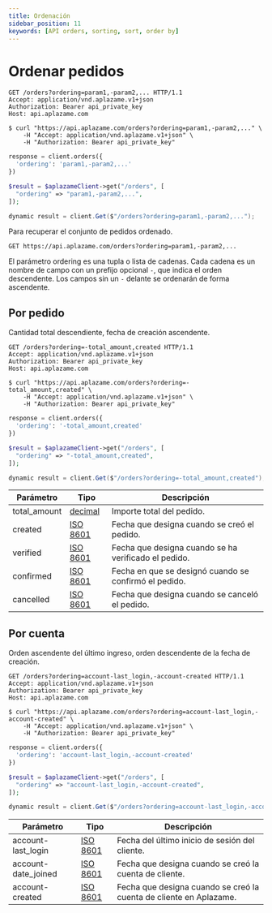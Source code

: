 ```yaml
---
title: Ordenación
sidebar_position: 11
keywords: [API orders, sorting, sort, order by]
---
```


# Ordenar pedidos

<Tabs>
  <TabItem value="http" label="http">

```http
GET /orders?ordering=param1,-param2,... HTTP/1.1
Accept: application/vnd.aplazame.v1+json
Authorization: Bearer api_private_key
Host: api.aplazame.com
```
  </TabItem>
  <TabItem value="shell" label="shell">

```shell
$ curl "https://api.aplazame.com/orders?ordering=param1,-param2,..." \
    -H "Accept: application/vnd.aplazame.v1+json" \
    -H "Authorization: Bearer api_private_key"
```
  </TabItem>
  <TabItem value="python" label="python">

```python
response = client.orders({
  'ordering': 'param1,-param2,...'
})
```
  </TabItem>
  <TabItem value="php" label="php">

```php
$result = $aplazameClient->get("/orders", [
  "ordering" => "param1,-param2,...",
]);
```
  </TabItem>
  <TabItem value="c" label="C#">

```csharp
dynamic result = client.Get($"/orders?ordering=param1,-param2,...");
```
  </TabItem>
</Tabs>


Para recuperar el conjunto de pedidos ordenado.

`GET https://api.aplazame.com/orders?ordering=param1,-param2,...`

El parámetro ordering es una tupla o lista de cadenas. Cada cadena es un nombre de campo con un prefijo opcional `-`, que indica el orden descendente. Los campos sin un `-` delante se ordenarán de forma ascendente.

## Por pedido

Cantidad total descendiente, fecha de creación ascendente.


<Tabs>
  <TabItem value="http" label="http">

```http
GET /orders?ordering=-total_amount,created HTTP/1.1
Accept: application/vnd.aplazame.v1+json
Authorization: Bearer api_private_key
Host: api.aplazame.com
```
  </TabItem>
  <TabItem value="shell" label="shell">

```shell
$ curl "https://api.aplazame.com/orders?ordering=-total_amount,created" \
    -H "Accept: application/vnd.aplazame.v1+json" \
    -H "Authorization: Bearer api_private_key"
```
  </TabItem>
  <TabItem value="python" label="python">

```python
response = client.orders({
  'ordering': '-total_amount,created'
})
```
  </TabItem>
  <TabItem value="php" label="php">

```php
$result = $aplazameClient->get("/orders", [
  "ordering" => "-total_amount,created",
]);
```
  </TabItem>
  <TabItem value="c" label="C#">

```csharp
dynamic result = client.Get($"/orders?ordering=-total_amount,created");
```
  </TabItem>
</Tabs>

|<t id="table.parameter">Parámetro</t> | <t id="table.type">Tipo</t> | <t id="table.description">Descripción</t>|
|---------|---------|---------|
total_amount | [decimal](../../api-reference#decimals) | Importe total del pedido.
created | [ISO 8601](https://es.wikipedia.org/wiki/ISO_8601) | Fecha que designa cuando se creó el pedido.
verified | [ISO 8601](https://es.wikipedia.org/wiki/ISO_8601) | Fecha que designa cuando se ha verificado el pedido.
confirmed | [ISO 8601](https://es.wikipedia.org/wiki/ISO_8601) | Fecha en que se designó cuando se confirmó el pedido.
cancelled | [ISO 8601](https://es.wikipedia.org/wiki/ISO_8601) | Fecha que designa cuando se canceló el pedido.


## Por cuenta
Orden ascendente del último ingreso, orden descendente de la fecha de creación.


<Tabs>
  <TabItem value="http" label="http">

```http
GET /orders?ordering=account-last_login,-account-created HTTP/1.1
Accept: application/vnd.aplazame.v1+json
Authorization: Bearer api_private_key
Host: api.aplazame.com
```
  </TabItem>
  <TabItem value="shell" label="shell">

```shell
$ curl "https://api.aplazame.com/orders?ordering=account-last_login,-account-created" \
    -H "Accept: application/vnd.aplazame.v1+json" \
    -H "Authorization: Bearer api_private_key"
```
  </TabItem>
  <TabItem value="python" label="python">

```python
response = client.orders({
  'ordering': 'account-last_login,-account-created'
})
```
  </TabItem>
  <TabItem value="php" label="php">

```php
$result = $aplazameClient->get("/orders", [
  "ordering" => "account-last_login,-account-created",
]);
```
  </TabItem>
  <TabItem value="c" label="C#">

```cs
dynamic result = client.Get($"/orders?ordering=account-last_login,-account-created");
```
  </TabItem>
</Tabs>

|<t id="table.parameter">Parámetro</t> | <t id="table.type">Tipo</t> | <t id="table.description">Descripción</t>|
|---------|---------|---------|
account-last_login | [ISO 8601](https://es.wikipedia.org/wiki/ISO_8601) | Fecha del último inicio de sesión del cliente.
account-date_joined | [ISO 8601](https://es.wikipedia.org/wiki/ISO_8601) | Fecha que designa cuando se creó la cuenta de cliente.
account-created | [ISO 8601](https://es.wikipedia.org/wiki/ISO_8601) | Fecha que designa cuando se creó la cuenta de cliente en Aplazame.
